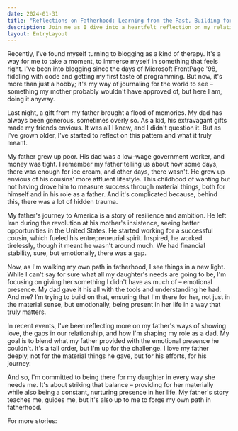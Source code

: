 ```yaml
---
date: 2024-01-31
title: "Reflections on Fatherhood: Learning from the Past, Building for the Future"
description: Join me as I dive into a heartfelt reflection on my relationship with my father, our shared history, and how it shapes my approach to fatherhood today. It's a story of understanding, growth, and the deep desire to provide differently for my daughter, while still honoring the past.
layout: EntryLayout
---
```


Recently, I've found myself turning to blogging as a kind of therapy. It's a way for me to take a moment, to immerse myself in something that feels right. I've been into blogging since the days of Microsoft FrontPage '98, fiddling with code and getting my first taste of programming. But now, it's more than just a hobby; it's my way of journaling for the world to see – something my mother probably wouldn't have approved of, but here I am, doing it anyway.

Last night, a gift from my father brought a flood of memories. My dad has always been generous, sometimes overly so. As a kid, his extravagant gifts made my friends envious. It was all I knew, and I didn't question it. But as I've grown older, I've started to reflect on this pattern and what it truly meant.

My father grew up poor. His dad was a low-wage government worker, and money was tight. I remember my father telling us about how some days, there was enough for ice cream, and other days, there wasn't. He grew up envious of his cousins' more affluent lifestyle. This childhood of wanting but not having drove him to measure success through material things, both for himself and in his role as a father. And it's complicated because, behind this, there was a lot of hidden trauma.

My father's journey to America is a story of resilience and ambition. He left Iran during the revolution at his mother's insistence, seeing better opportunities in the United States. He started working for a successful cousin, which fueled his entrepreneurial spirit. Inspired, he worked tirelessly, though it meant he wasn't around much. We had financial stability, sure, but emotionally, there was a gap.

Now, as I'm walking my own path in fatherhood, I see things in a new light. While I can't say for sure what all my daughter's needs are going to be, I'm focusing on giving her something I didn't have as much of – emotional presence. My dad gave it his all with the tools and understanding he had. And me? I’m trying to build on that, ensuring that I'm there for her, not just in the material sense, but emotionally, being present in her life in a way that truly matters.

In recent events, I've been reflecting more on my father's ways of showing love, the gaps in our relationship, and how I'm shaping my role as a dad. My goal is to blend what my father provided with the emotional presence he couldn't. It's a tall order, but I'm up for the challenge. I love my father deeply, not for the material things he gave, but for his efforts, for his journey.

And so, I'm committed to being there for my daughter in every way she needs me. It's about striking that balance – providing for her materially while also being a constant, nurturing presence in her life. My father's story teaches me, guides me, but it's also up to me to forge my own path in fatherhood.

For more stories:

<Newsletter className="not-prose" />
